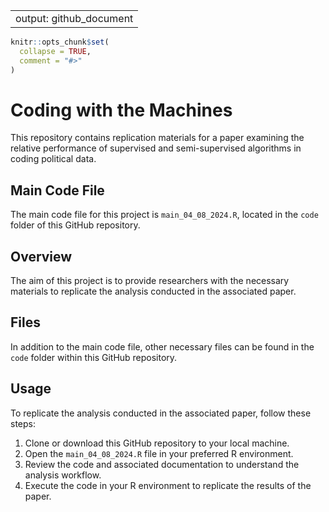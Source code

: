 
---
output: github_document
---

<!-- README.md is generated from README.Rmd. Please edit that file -->

```r
knitr::opts_chunk$set(
  collapse = TRUE,
  comment = "#>"
)
```


# Coding with the Machines

This repository contains replication materials for a paper examining the relative performance of supervised and semi-supervised algorithms in coding political data.

## Main Code File

The main code file for this project is `main_04_08_2024.R`, located in the `code` folder of this GitHub repository.

## Overview

The aim of this project is to provide researchers with the necessary materials to replicate the analysis conducted in the associated paper. 

## Files

In addition to the main code file, other necessary files can be found in the `code` folder within this GitHub repository. 

## Usage

To replicate the analysis conducted in the associated paper, follow these steps:

1. Clone or download this GitHub repository to your local machine.
2. Open the `main_04_08_2024.R` file in your preferred R environment.
3. Review the code and associated documentation to understand the analysis workflow.
4. Execute the code in your R environment to replicate the results of the paper.
